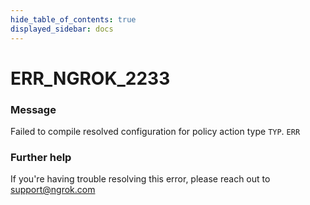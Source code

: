 ```yaml
---
hide_table_of_contents: true
displayed_sidebar: docs
---
```



# ERR_NGROK_2233

### Message

Failed to compile resolved configuration for policy action type `TYP`.
`ERR`

<ErrorDetails error="err_ngrok_2233" />

### Further help

If you're having trouble resolving this error, please reach out to [support@ngrok.com](mailto:support@ngrok.com?subject=Help%20with%20ERR_NGROK_2233)

